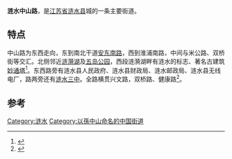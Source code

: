 <mapframe latitude="33.765110" longitude="119.256914" zoom="15" width="485" height="345" align="right" />
'''涟水中山路'''，是[[江苏省|江苏省]][[涟水县|涟水县]]城的一条主要街道。

== 特点 ==
中山路为东西走向，东到南北干道[[安东南路|安东南路]]，西到淮浦南路，中间与米公路、双桥街等交汇。北侧邻近[[涟漪湖|涟漪湖]]及[[五岛公园|五岛公园]]，西段涟漪湖畔有涟水的标志、著名古建筑[[妙通塔|妙通塔]]<ref>{{Cite book|title=江苏名塔|last=朱同芳主编|first=|publisher=南京：[[南京出版社|南京出版社]]|year=2013.10|isbn=978-7-5533-0344-4|location=|pages=134}}</ref>。东西路旁有涟水县人民政府、涟水县财政局、涟水邮政局、涟水县无线电厂，路两旁还有[[涟水三中|涟水三中]]。全路横贯兴文路，双桥路、健康路<ref>{{Cite book|title=典藏“中山” 孙中山革命活动文物收藏集锦|last=周祖赞编著|first=|publisher=北京：[[解放軍出版社|解放军出版社]]|year=2013.10|isbn=978-7-5065-6545-5|location=|pages=389}}</ref>。

==参考==
{{reflist}}
[[Category:涟水|Category:涟水]]
[[Category:以孫中山命名的中国街道|Category:以孫中山命名的中国街道]]